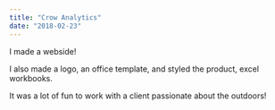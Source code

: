 ```yaml
---
title: "Crow Analytics"
date: "2018-02-23"
---
```


I made a webside!

I also made a logo, an office template, and styled the product, excel workbooks.

It was a lot of fun to work with a client passionate about the outdoors!